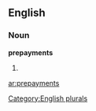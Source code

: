 
==English==

===Noun===
'''prepayments'''

# {{plural of|[[prepayment]]}}

[[Category:English plurals]]

[[ar:prepayments]]